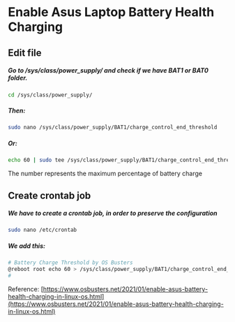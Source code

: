 # Enable Asus Laptop Battery Health Charging
## Edit file
##### Go to /sys/class/power_supply/ and check if we have BAT1 or BAT0 folder.

```bash copy
cd /sys/class/power_supply/
```

##### Then:
```bash copy
sudo nano /sys/class/power_supply/BAT1/charge_control_end_threshold
```
##### Or:
```bash copy
echo 60 | sudo tee /sys/class/power_supply/BAT1/charge_control_end_threshold
```
The number represents the maximum percentage of battery charge

## Create crontab job
##### We have to create a crontab job, in order to preserve the configuration
```bash copy
sudo nano /etc/crontab
```
##### We add this:
```bash copy
# Battery Charge Threshold by OS Busters
@reboot root echo 60 > /sys/class/power_supply/BAT1/charge_control_end_threshold
#
```


Reference: [https://www.osbusters.net/2021/01/enable-asus-battery-health-charging-in-linux-os.html](https://www.osbusters.net/2021/01/enable-asus-battery-health-charging-in-linux-os.html)